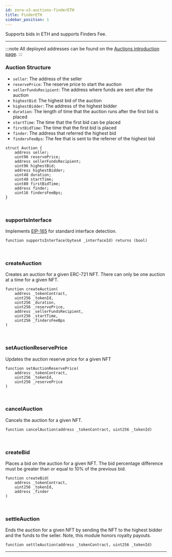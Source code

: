 ```yaml
---
id: zora-v3-auctions-finderETH
title: FinderETH
sidebar_position: 1
---
```

Supports bids in ETH and supports Finders Fee.

---

:::note
All deployed addresses can be found on the [Auctions introduction page](../zora-v3-reserve-auctions-intro#reserve-auction-addresses).
:::

### Auction Structure

- `seller`: The address of the seller
- `reservePrice`: The reserve price to start the auction
- `sellerFundsRecipient`: The address where funds are sent after the auction
- `highestBid`: The highest bid of the auction
- `highestBidder`: The address of the highest bidder
- `duration`: The length of time that the auction runs after the first bid is placed
- `startTime`: The time that the first bid can be placed
- `firstBidTime`: The time that the first bid is placed
- `finder`: The address that referred the highest bid
- `findersFeeBps`: The fee that is sent to the referrer of the highest bid

```
struct Auction {
    address seller;
    uint96 reservePrice;
    address sellerFundsRecipient;
    uint96 highestBid;
    address highestBidder;
    uint48 duration;
    uint48 startTime;
    uint80 firstBidTime;
    address finder;
    uint16 findersFeeBps;
}
```

<br/>

### supportsInterface
Implements [EIP-165](https://eips.ethereum.org/EIPS/eip-165) for standard interface detection.

```
function supportsInterface(bytes4 _interfaceId) returns (bool)
```

<br/>

### createAuction
Creates an auction for a given ERC-721 NFT. There can only be one auction at a time for a given NFT.

```
function createAuction(
    address _tokenContract,
    uint256 _tokenId,
    uint256 _duration,
    uint256 _reservePrice,
    address _sellerFundsRecipient,
    uint256 _startTime,
    uint256 _findersFeeBps
)
```

<br/>


### setAuctionReservePrice
Updates the auction reserve price for a given NFT

```
function setAuctionReservePrice(
    address _tokenContract,
    uint256 _tokenId,
    uint256 _reservePrice
)
```

<br/>

### cancelAuction 
Cancels the auction for a given NFT.

```
function cancelAuction(address _tokenContract, uint256 _tokenId)
```

<br/>

### createBid
Places a bid on the auction for a given NFT. 
The bid percentage difference must be greater than or equal to 10% of the previous bid.

```
function createBid(
    address _tokenContract,
    uint256 _tokenId,
    address _finder
)
```

<br/>

### settleAuction
Ends the auction for a given NFT by sending the NFT to the highest bidder and the funds to the seller. 
Note, this module honors royalty payouts.

```
function settleAuction(address _tokenContract, uint256 _tokenId)
```

---